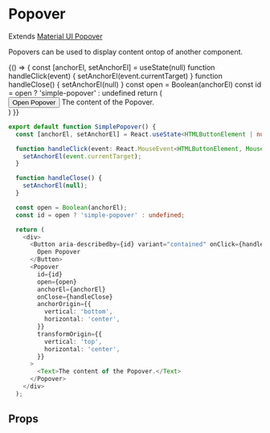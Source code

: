 
<Meta title="components|Popover" component={Popover} />

# Popover

Extends [Material UI Popover](https://material-ui.com/components/popover/)

Popovers can be used to display content ontop of another component.

<Preview>
  <Story name="default">
    {() => {
      const [anchorEl, setAnchorEl] = useState(null)
      function handleClick(event) {
        setAnchorEl(event.currentTarget)
      }
      function handleClose() {
        setAnchorEl(null)
      }
      const open = Boolean(anchorEl)
      const id = open ? 'simple-popover' : undefined
      return (
        <div>
          <Button
            aria-describedby={id}
            variant="contained"
            onClick={handleClick}
          >
            Open Popover
          </Button>
          <Popover
            id={id}
            open={open}
            anchorEl={anchorEl}
            onClose={handleClose}
            anchorOrigin={{
              vertical: 'bottom',
              horizontal: 'center',
            }}
            transformOrigin={{
              vertical: 'top',
              horizontal: 'center',
            }}
          >
            <Text>The content of the Popover.</Text>
          </Popover>
        </div>
      )
    }}
  </Story>
</Preview>

```typescript
export default function SimplePopover() {
  const [anchorEl, setAnchorEl] = React.useState<HTMLButtonElement | null>(null);

  function handleClick(event: React.MouseEvent<HTMLButtonElement, MouseEvent>) {
    setAnchorEl(event.currentTarget);
  }

  function handleClose() {
    setAnchorEl(null);
  }

  const open = Boolean(anchorEl);
  const id = open ? 'simple-popover' : undefined;

  return (
    <div>
      <Button aria-describedby={id} variant="contained" onClick={handleClick}>
        Open Popover
      </Button>
      <Popover
        id={id}
        open={open}
        anchorEl={anchorEl}
        onClose={handleClose}
        anchorOrigin={{
          vertical: 'bottom',
          horizontal: 'center',
        }}
        transformOrigin={{
          vertical: 'top',
          horizontal: 'center',
        }}
      >
        <Text>The content of the Popover.</Text>
      </Popover>
    </div>
  );

```

## Props

<Props of={PopoverDocs} />
